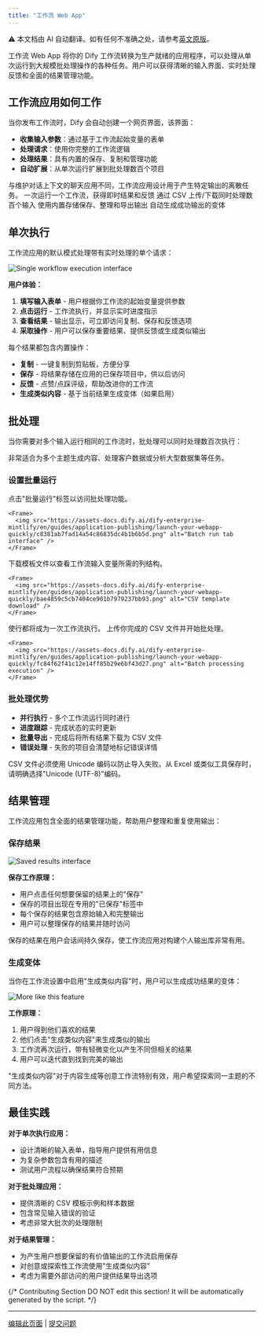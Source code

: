 ```yaml
---
title: "工作流 Web App"
---
```


<Note> ⚠️ 本文档由 AI 自动翻译。如有任何不准确之处，请参考[英文原版](/en/documentation/pages/publish/workflow-webapp)。</Note>


工作流 Web App 将你的 Dify 工作流转换为生产就绪的应用程序，可以处理从单次运行到大规模批处理操作的各种任务。用户可以获得清晰的输入界面、实时处理反馈和全面的结果管理功能。

## 工作流应用如何工作

当你发布工作流时，Dify 会自动创建一个网页界面，该界面：

- **收集输入参数**：通过基于工作流起始变量的表单
- **处理请求**：使用你完整的工作流逻辑
- **处理结果**：具有内置的保存、复制和管理功能
- **自动扩展**：从单次运行扩展到批处理数百个项目

<Info>
与维护对话上下文的聊天应用不同，工作流应用设计用于产生特定输出的离散任务。
</Info>

<CardGroup cols={2}>
  <Card title="单次执行" icon="play">
    一次运行一个工作流，获得即时结果和反馈
  </Card>
  <Card title="批处理" icon="layer-group">
    通过 CSV 上传/下载同时处理数百个输入
  </Card>
  <Card title="结果管理" icon="bookmark">
    使用内置存储保存、整理和导出输出
  </Card>
  <Card title="生成类似内容" icon="copy">
    自动生成成功输出的变体
  </Card>
</CardGroup>

## 单次执行

工作流应用的默认模式处理带有实时处理的单个请求：

<Frame>
  <img src="https://assets-docs.dify.ai/dify-enterprise-mintlify/en/guides/application-publishing/launch-your-webapp-quickly/4c5380cf71066d933082f7c30deacb01.png" alt="Single workflow execution interface" />
</Frame>

**用户体验：**
1. **填写输入表单** - 用户根据你工作流的起始变量提供参数
2. **点击运行** - 工作流执行，并显示实时进度指示
3. **查看结果** - 输出显示，可立即访问复制、保存和反馈选项
4. **采取操作** - 用户可以保存重要结果、提供反馈或生成类似输出

每个结果都包含内置操作：
- **复制** - 一键复制到剪贴板，方便分享
- **保存** - 将结果存储在应用的已保存项目中，供以后访问
- **反馈** - 点赞/点踩评级，帮助改进你的工作流
- **生成类似内容** - 基于当前结果生成变体（如果启用）

## 批处理

当你需要对多个输入运行相同的工作流时，批处理可以同时处理数百次执行：

<Tip>
非常适合为多个主题生成内容、处理客户数据或分析大型数据集等任务。
</Tip>

### 设置批量运行

<Steps>
  <Step title="切换到批处理模式">
    点击"批量运行"标签以访问批处理功能。
    
    <Frame>
      <img src="https://assets-docs.dify.ai/dify-enterprise-mintlify/en/guides/application-publishing/launch-your-webapp-quickly/c8381ab7fad14a54c86835dc4b1b6b5d.png" alt="Batch run tab interface" />
    </Frame>
  </Step>
  
  <Step title="获取 CSV 模板">
    下载模板文件以查看工作流输入变量所需的列结构。
    
    <Frame>
      <img src="https://assets-docs.dify.ai/dify-enterprise-mintlify/en/guides/application-publishing/launch-your-webapp-quickly/bae4859c5cb7404ce901b7979237bb93.png" alt="CSV template download" />
    </Frame>
  </Step>
  
  <Step title="准备你的数据">
    使行都将成为一次工作流执行。
  </Step>
  
  <Step title="上传并运行">
    上传你完成的 CSV 文件并开始批处理。
    
    <Frame>
      <img src="https://assets-docs.dify.ai/dify-enterprise-mintlify/en/guides/application-publishing/launch-your-webapp-quickly/fc84f62f41c12e14ff85b29e6bf43d27.png" alt="Batch processing execution" />
    </Frame>
  </Step>
</Steps>

### 批处理优势

- **并行执行** - 多个工作流运行同时进行
- **进度跟踪** - 完成状态的实时更新
- **批量导出** - 完成后将所有结果下载为 CSV 文件
- **错误处理** - 失败的项目会清楚地标记错误详情

<Warning>
CSV 文件必须使用 Unicode 编码以防止导入失败。从 Excel 或类似工具保存时，请明确选择"Unicode (UTF-8)"编码。
</Warning>

## 结果管理

工作流应用包含全面的结果管理功能，帮助用户整理和重复使用输出：

### 保存结果

<Frame>
  <img src="https://assets-docs.dify.ai/dify-enterprise-mintlify/en/guides/application-publishing/launch-your-webapp-quickly/3cdd15e87aa1f1aae9f6abadb0f16d1f.png" alt="Saved results interface" />
</Frame>

**保存工作原理：**
- 用户点击任何想要保留的结果上的"保存"
- 保存的项目出现在专用的"已保存"标签中
- 每个保存的结果包含原始输入和完整输出
- 用户可以整理保存的结果并随时访问

<Info>
保存的结果在用户会话间持久保存，使工作流应用对构建个人输出库非常有用。
</Info>

### 生成变体

当你在工作流设置中启用"生成类似内容"时，用户可以生成成功结果的变体：

<Frame>
  <img src="https://assets-docs.dify.ai/dify-enterprise-mintlify/en/guides/application-publishing/launch-your-webapp-quickly/65fb111d8e89a8f7b761859265e42f0a.png" alt="More like this feature" />
</Frame>

**工作原理：**
1. 用户得到他们喜欢的结果
2. 他们点击"生成类似内容"来生成类似的输出
3. 工作流再次运行，带有轻微变化以产生不同但相关的结果
4. 用户可以迭代直到找到完美的输出

<Tip>
"生成类似内容"对于内容生成等创意工作流特别有效，用户希望探索同一主题的不同方法。
</Tip>

## 最佳实践

**对于单次执行应用：**
- 设计清晰的输入表单，指导用户提供有用信息
- 为复杂参数包含有用的描述
- 测试用户流程以确保结果符合预期

**对于批处理应用：**
- 提供清晰的 CSV 模板示例和样本数据
- 包含常见输入错误的验证
- 考虑非常大批次的处理限制

**对于结果管理：**
- 为产生用户想要保留的有价值输出的工作流启用保存
- 对创意或探索性工作流使用"生成类似内容"
- 考虑为需要外部访问的用户提供结果导出选项

{/*
Contributing Section
DO NOT edit this section!
It will be automatically generated by the script.
*/}

---

[编辑此页面](https://github.com/langgenius/dify-docs/edit/main/zh-hans/documentation/pages/publish/workflow-webapp.mdx) | [提交问题](https://github.com/langgenius/dify-docs/issues/new?template=docs.yml)

